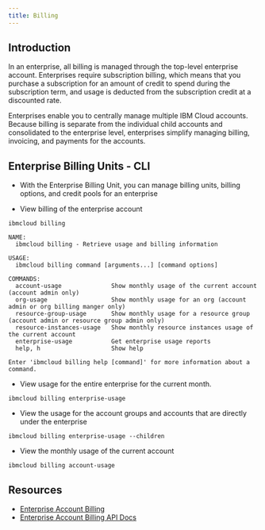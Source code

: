 ```yaml
---
title: Billing
---
```



<PageDescription>

</PageDescription>

## Introduction
In an enterprise, all billing is managed through the top-level enterprise account.  Enterprises require subscription billing, which means that you purchase a subscription for an amount of credit to spend during the subscription term, and usage is deducted from the subscription credit at a discounted rate.

Enterprises enable you to centrally manage multiple IBM Cloud accounts. Because billing is separate from the individual child accounts and consolidated to the enterprise level, enterprises simplify managing billing, invoicing, and payments for the accounts.

## Enterprise Billing Units - CLI 
 - With the Enterprise Billing Unit, you can manage billing units, billing options, and credit pools for an enterprise

 - View billing of the enterprise account

  ```
  ibmcloud billing
    
  NAME:
    ibmcloud billing - Retrieve usage and billing information

  USAGE:
    ibmcloud billing command [arguments...] [command options]

  COMMANDS:
    account-usage              Show monthly usage of the current account (account admin only)
    org-usage                  Show monthly usage for an org (account admin or org billing manger only)
    resource-group-usage       Show monthly usage for a resource group (account admin or resource group admin only)
    resource-instances-usage   Show monthly resource instances usage of the current account
    enterprise-usage           Get enterprise usage reports
    help, h                    Show help

  Enter 'ibmcloud billing help [command]' for more information about a command.
  ```



  - View usage for the entire enterprise for the current month.

  ```
  ibmcloud billing enterprise-usage
  ```

  - View the usage for the account groups and accounts that are directly under the enterprise

  ```   
  ibmcloud billing enterprise-usage --children
  ```  
  
  - View the monthly usage of the current account

  ```   
  ibmcloud billing account-usage
  ```





## Resources
 - [Enterprise Account Billing](https://cloud.ibm.com/docs/account?topic=account-what-is-enterprise#enterprise-billing)
 - [Enterprise Account Billing API Docs](https://cloud.ibm.com/apidocs/enterprise-apis/billing-unit)